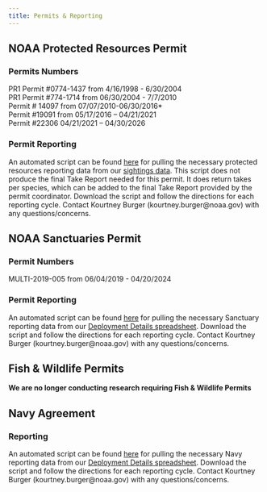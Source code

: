 ```yaml
---
title: Permits & Reporting
---
```


## NOAA Protected Resources Permit

### Permits Numbers

PR1 Permit #0774-1437 from 4/16/1998 - 6/30/2004\
PR1 Permit #774-1714 from 06/30/2004 - 7/7/2010\
Permit \# 14097 from 07/07/2010-06/30/2016\*\
Permit #19091 from 05/17/2016 -- 04/21/2021\
Permit #22306 04/21/2021 -- 04/30/2026

### Permit Reporting

An automated script can be found [here](https://github.com/SAEL-SWFSC/SAEL-lab-manual/blob/63ad139ac5c49cc3a80f1ef8a3f3c8bcbc2416ac/Scripts/PR_Takes.R) for pulling the necessary protected resources reporting data from our [sightings data](https://spotter.conserve.io/spotter/projects). This script does not produce the final Take Report needed for this permit. It does return takes per species, which can be added to the final Take Report provided by the permit coordinator. Download the script and follow the directions for each reporting cycle. Contact Kourtney Burger (kourtney.burger\@noaa.gov) with any questions/concerns.

## NOAA Sanctuaries Permit

### Permit Numbers

MULTI-2019-005 from 06/04/2019 - 04/20/2024

### Permit Reporting

An automated script can be found [here](https://github.com/SAEL-SWFSC/SAEL-lab-manual/blob/63ad139ac5c49cc3a80f1ef8a3f3c8bcbc2416ac/Scripts/NMS_Reporting.R) for pulling the necessary Sanctuary reporting data from our [Deployment Details spreadsheet](https://docs.google.com/spreadsheets/d/10bxlwfVOe1LFfj69B_YddxcA0V14m7codYwgD2YncFk/edit#gid=395545420). Download the script and follow the directions for each reporting cycle. Contact Kourtney Burger (kourtney.burger\@noaa.gov) with any questions/concerns.

## Fish & Wildlife Permits

**We are no longer conducting research requiring Fish & Wildlife Permits**

## Navy Agreement

### Reporting

An automated script can be found [here](https://github.com/SAEL-SWFSC/SAEL-lab-manual/blob/5c9712776262ca1b460776cf1bebcb6e7507e163/Scripts/NMFS-Navy_PAM-Deployments.R) for pulling the necessary Navy reporting data from our [Deployment Details spreadsheet](https://docs.google.com/spreadsheets/d/10bxlwfVOe1LFfj69B_YddxcA0V14m7codYwgD2YncFk/edit#gid=395545420). Download the script and follow the directions for each reporting cycle. Contact Kourtney Burger (kourtney.burger\@noaa.gov) with any questions/concerns.



